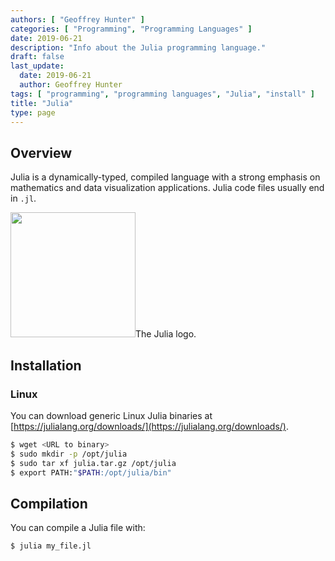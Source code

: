 ```yaml
---
authors: [ "Geoffrey Hunter" ]
categories: [ "Programming", "Programming Languages" ]
date: 2019-06-21
description: "Info about the Julia programming language."
draft: false
last_update:
  date: 2019-06-21
  author: Geoffrey Hunter
tags: [ "programming", "programming languages", "Julia", "install" ]
title: "Julia"
type: page
---
```



## Overview

Julia is a dynamically-typed, compiled language with a strong emphasis on mathematics and data visualization applications. Julia code files usually end in `.jl`.


<Image src={julia_programming_language_logo} width="200px">The Julia logo.</Image>

## Installation

### Linux

You can download generic Linux Julia binaries at [https://julialang.org/downloads/](https://julialang.org/downloads/).

```bash
$ wget <URL to binary>
$ sudo mkdir -p /opt/julia
$ sudo tar xf julia.tar.gz /opt/julia
$ export PATH:"$PATH:/opt/julia/bin"
```


## Compilation

You can compile a Julia file with:

```bash
$ julia my_file.jl
```